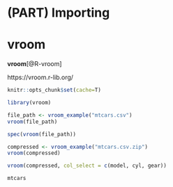 

# (PART) Importing 

# vroom  

**vroom**[@R-vroom]

https://vroom.r-lib.org/  

```r
knitr::opts_chunk$set(cache=T)
```


```r
library(vroom)
```


```r
file_path <- vroom_example("mtcars.csv")
vroom(file_path)
```


```r
spec(vroom(file_path))
```



```r
compressed <- vroom_example("mtcars.csv.zip")
vroom(compressed)
```



```r
vroom(compressed, col_select = c(model, cyl, gear))
```


```r
mtcars
```


